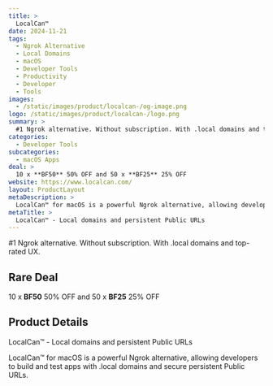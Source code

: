 ```yaml
---
title: >
  LocalCan™
date: 2024-11-21
tags:
  - Ngrok Alternative
  - Local Domains
  - macOS
  - Developer Tools
  - Productivity
  - Developer
  - Tools
images:
  - /static/images/product/localcan-/og-image.png
logo: /static/images/product/localcan-/logo.png
summary: >
  #1 Ngrok alternative. Without subscription. With .local domains and top-rated UX.
categories:
  - Developer Tools
subcategories:
  - macOS Apps
deal: >
  10 x **BF50** 50% OFF and 50 x **BF25** 25% OFF
website: https://www.localcan.com/
layout: ProductLayout
metaDescription: >
  LocalCan™ for macOS is a powerful Ngrok alternative, allowing developers to build and test apps with .local domains and secure persistent Public URLs.
metaTitle: >
  LocalCan™ - Local domains and persistent Public URLs
---
```

#1 Ngrok alternative. Without subscription. With .local domains and top-rated UX.

## Rare Deal

10 x **BF50** 50% OFF and 50 x **BF25** 25% OFF

## Product Details
LocalCan™ - Local domains and persistent Public URLs

LocalCan™ for macOS is a powerful Ngrok alternative, allowing developers to build and test apps with .local domains and secure persistent Public URLs.
